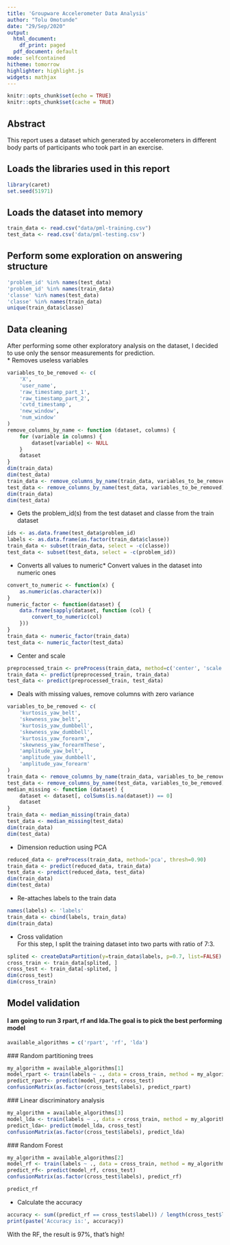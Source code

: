 ```yaml
---
title: 'Groupware Accelerometer Data Analysis'
author: "Tolu Omotunde"
date: "29/Sep/2020"
output:
  html_document:
    df_print: paged
  pdf_document: default
mode: selfcontained
hitheme: tomorrow
highlighter: highlight.js
widgets: mathjax
---
```

```r
knitr::opts_chunk$set(echo = TRUE)
knitr::opts_chunk$set(cache = TRUE)
```

## Abstract  
This report uses a dataset which generated by accelerometers in different body parts of participants who took part in an exercise.  
  
## Loads the libraries used in this report  
```r
library(caret)
set.seed(51971)
```

## Loads the dataset into memory  
```r
train_data <- read.csv("data/pml-training.csv")
test_data <- read.csv('data/pml-testing.csv')
```  
  
## Perform some exploration on answering structure  
```r
'problem_id' %in% names(test_data)
'problem_id' %in% names(train_data)
'classe' %in% names(test_data)
'classe' %in% names(train_data)
unique(train_data$classe)
```
## Data cleaning  
After performing some other exploratory analysis on the dataset, I decided to use only the sensor measurements for prediction.  
* Removes useless variables  
```r
variables_to_be_removed <- c(
    'X',
    'user_name',
    'raw_timestamp_part_1',
    'raw_timestamp_part_2',
    'cvtd_timestamp',
    'new_window',
    'num_window'
)
remove_columns_by_name <- function (dataset, columns) {
    for (variable in columns) {
        dataset[variable] <- NULL
    }
    dataset
}
dim(train_data)
dim(test_data)
train_data <- remove_columns_by_name(train_data, variables_to_be_removed)
test_data <- remove_columns_by_name(test_data, variables_to_be_removed)
dim(train_data)
dim(test_data)
```
  
* Gets the problem_id(s) from the test dataset and classe from the train dataset  
```r
ids <- as.data.frame(test_data$problem_id)
labels <- as.data.frame(as.factor(train_data$classe))
train_data <- subset(train_data, select = -c(classe))
test_data <- subset(test_data, select = -c(problem_id))
```
  
* Converts all values to numeric* Convert values in the dataset into numeric ones  
```r
convert_to_numeric <- function(x) {
    as.numeric(as.character(x))
}
numeric_factor <- function(dataset) {
    data.frame(sapply(dataset, function (col) {
        convert_to_numeric(col)
    }))
}
train_data <- numeric_factor(train_data)
test_data <- numeric_factor(test_data)
```
  
* Center and scale  
```r
preprocessed_train <- preProcess(train_data, method=c('center', 'scale'))
train_data <- predict(preprocessed_train, train_data)
test_data <- predict(preprocessed_train, test_data)
```
  
* Deals with missing values, remove columns with zero variance  
```r
variables_to_be_removed <- c(
    'kurtosis_yaw_belt',
    'skewness_yaw_belt',
    'kurtosis_yaw_dumbbell',
    'skewness_yaw_dumbbell',
    'kurtosis_yaw_forearm',
    'skewness_yaw_forearmThese',
    'amplitude_yaw_belt',
    'amplitude_yaw_dumbbell',
    'amplitude_yaw_forearm'
)
train_data <- remove_columns_by_name(train_data, variables_to_be_removed)
test_data <- remove_columns_by_name(test_data, variables_to_be_removed)
median_missing <- function (dataset) {
    dataset <- dataset[, colSums(is.na(dataset)) == 0]
    dataset
}
train_data <- median_missing(train_data)
test_data <- median_missing(test_data)
dim(train_data)
dim(test_data)
```
  
* Dimension reduction using PCA  
```r
reduced_data <- preProcess(train_data, method='pca', thresh=0.90)
train_data <- predict(reduced_data, train_data)
test_data <- predict(reduced_data, test_data)
dim(train_data)
dim(test_data)
```
  
* Re-attaches labels to the train data  
```r
names(labels) <- 'labels'
train_data <- cbind(labels, train_data)
dim(train_data)
```
  
* Cross validation  
For this step, I split the training dataset into two parts with ratio of 7:3.  
```r
splited <- createDataPartition(y=train_data$labels, p=0.7, list=FALSE)
cross_train <- train_data[splited, ]
cross_test <- train_data[-splited, ]
dim(cross_test)
dim(cross_train)
```
  
## Model validation
#### I am going to run 3 rpart, rf and lda.The goal is to pick the best performing model
  
```r
available_algorithms = c('rpart', 'rf', 'lda')
```
 
 ### Random partitioning trees
```r
my_algorithm = available_algorithms[1]
model_rpart <- train(labels ~ ., data = cross_train, method = my_algorithm)
predict_rpart<- predict(model_rpart, cross_test)
confusionMatrix(as.factor(cross_test$labels), predict_rpart)
```
 
 ### Linear discriminatory analysis
```r
my_algorithm = available_algorithms[3]
model_lda <- train(labels ~ ., data = cross_train, method = my_algorithm)
predict_lda<- predict(model_lda, cross_test)
confusionMatrix(as.factor(cross_test$labels), predict_lda)
```
 
 ### Random Forest
```r
my_algorithm = available_algorithms[2]
model_rf <- train(labels ~ ., data = cross_train, method = my_algorithm)
predict_rf<- predict(model_rf, cross_test)
confusionMatrix(as.factor(cross_test$labels), predict_rf)
```




```r
predict_rf
```
  
* Calculate the accuracy  
```r
accuracy <- sum((predict_rf == cross_test$label)) / length(cross_test$label)
print(paste('Accuracy is:', accuracy))
```
  
With the RF, the result is 97%, that's high!  
